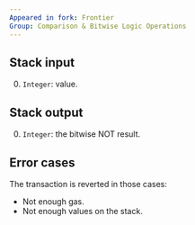 ```yaml
---
Appeared in fork: Frontier
Group: Comparison & Bitwise Logic Operations
---
```


## Stack input

0. `Integer`: value.

## Stack output

0. `Integer`: the bitwise NOT result.

## Error cases

The transaction is reverted in those cases:
- Not enough gas.
- Not enough values on the stack.

